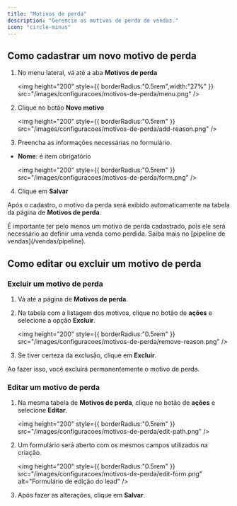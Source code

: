 ```yaml
---
title: "Motivos de perda"
description: "Gerencie os motivos de perda de vendas."
icon: "circle-minus"
---
```


## Como cadastrar um novo motivo de perda

1. No menu lateral, vá até a aba **Motivos de perda**

   <img
     height="200"
     style={{ borderRadius:"0.5rem",width:"27%" }}
     src="/images/configuracoes/motivos-de-perda/menu.png"
   />
2. Clique no botão **Novo motivo**

   <img
     height="200"
     style={{ borderRadius:"0.5rem" }}
     src="/images/configuracoes/motivos-de-perda/add-reason.png"
   />
3. Preencha as informações necessárias no formulário.

- **Nome**: é item obrigatório

  <img
    height="200"
    style={{ borderRadius:"0.5rem" }}
    src="/images/configuracoes/motivos-de-perda/form.png"
  />

4. Clique em **Salvar**

Após o cadastro, o motivo da perda será exibido automaticamente na tabela da página de **Motivos de perda**.

<Info>
  É importante ter pelo menos um motivo de perda cadastrado, pois ele será necessário ao definir uma venda como perdida. Saiba mais no [pipeline de vendas](/vendas/pipeline).
</Info>

## Como editar ou excluir um motivo de perda

### Excluir um motivo de perda

1. Vá até a página de **Motivos de perda**.
2. Na tabela com a listagem dos motivos, clique no botão de **ações** e selecione a opção **Excluir**.

   <img
     height="200"
     style={{ borderRadius:"0.5rem" }}
     src="/images/configuracoes/motivos-de-perda/remove-reason.png"
   />
3. Se tiver certeza da exclusão, clique em **Excluir**.

<Warning>
  Ao fazer isso, você excluirá permanentemente o motivo de perda.
</Warning>

### Editar um motivo de perda

1. Na mesma tabela de **Motivos de perda**, clique no botão de **ações** e selecione **Editar**.

   <img
     height="200"
     style={{ borderRadius:"0.5rem" }}
     src="/images/configuracoes/motivos-de-perda/edit-path.png"
   />
2. Um formulário será aberto com os mesmos campos utilizados na criação.

   <img
     height="200"
     style={{ borderRadius:"0.5rem" }}
     src="/images/configuracoes/motivos-de-perda/edit-form.png"
     alt="Formulário de edição do lead"
   />
3. Após fazer as alterações, clique em **Salvar**.

